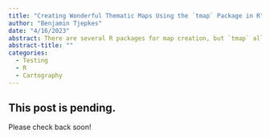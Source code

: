 ```yaml
---
title: "Creating Wonderful Thematic Maps Using the `tmap` Package in R"
author: "Benjamin Tjepkes"
date: "4/16/2023"
abstract: There are several R packages for map creation, but `tmap` allows you to easily develop a thematic map in minutes.
abstract-title: ""
categories:
  - Testing
  - R
  - Cartography
---
```


## This post is pending.

Please check back soon!